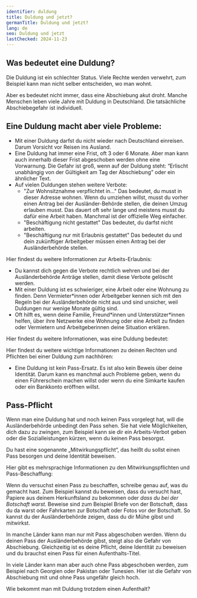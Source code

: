 ```yaml
---
identifier: duldung
title: Duldung und jetzt?
germanTitle: Duldung und jetzt?
lang: de
seo: Duldung und jetzt
lastChecked: 2024-11-23
---
```



## Was bedeutet eine Duldung?

Die Duldung ist ein schlechter Status. Viele Rechte werden verwehrt, zum Beispiel kann man nicht selber entscheiden, wo man wohnt.

Aber es bedeutet nicht immer, dass eine Abschiebung akut droht. Manche Menschen leben viele Jahre mit Duldung in Deutschland.
Die tatsächliche Abschiebegefahr ist individuell.

<Block identifier="get-legal-advice" />

## Eine Duldung macht aber viele Probleme:

- Mit einer Duldung darfst du nicht wieder nach Deutschland einreisen. Darum Vorsicht vor Reisen ins Ausland.
- Eine Duldung hat immer eine Frist, oft 3 oder 6 Monate. Aber man kann auch innerhalb dieser Frist abgeschoben werden ohne eine Vorwarnung. Die Gefahr ist groß, wenn auf der Duldung steht: “Erlischt unabhängig von der Gültigkeit am Tag der Abschiebung” oder ein ähnlicher Text.
- Auf vielen Duldungen stehen weitere Verbote:
    - "Zur Wohnsitznahme verpflichtet in..." Das bedeutet, du musst in dieser Adresse wohnen. Wenn du umziehen willst, musst du vorher einen Antrag bei der Ausländer-Behörde stellen, die deinen Umzug erlauben musst. Das dauert oft sehr lange und meistens musst du dafür eine Arbeit haben. Manchmal ist der offizielle Weg einfacher.
    - "Beschäftigung nicht gestattet" Das bedeutet, du darfst nicht arbeiten.
    - "Beschäftigung nur mit Erlaubnis gestattet" Das bedeutet du und dein zukünftiger Arbeitgeber müssen einen Antrag bei der Ausländerbehörde stellen.

Hier findest du weitere Informationen zur Arbeits-Erlaubnis:

<ExternalShortLink identifier="handbookgermany_workpermit" />

- Du kannst dich gegen die Verbote rechtlich wehren und bei der Ausländerbehörde Anträge stellen, damit diese Verbote gelöscht werden.
- Mit einer Duldung ist es schwieriger, eine Arbeit oder eine Wohnung zu finden. Denn Vermieter*innen oder Arbeitgeber kennen sich mit den Regeln bei der Ausländerbehörde nicht aus und sind unsicher, weil Duldungen nur wenige Monate gültig sind.
- Oft hilft es, wenn deine Familie, Freund\*innen und Unterstützer\*innen helfen, über ihre Netzwerke eine Wohnung oder eine Arbeit zu finden oder Vermietern und Arbeitgeberinnen deine Situation erklären.

Hier findest du weitere Informationen, was eine Duldung bedeutet:

<ExternalShortLink identifier="handbookgermany_duldung" />

Hier findest du weitere wichtige Informationen zu deinen Rechten und Pflichten bei einer Duldung zum nachhören:

<ExternalShortLink identifier="sfr_audio" />

- Eine Duldung ist kein Pass-Ersatz. Es ist also kein Beweis über deine Identität. Darum kann es manchmal auch Probleme geben, wenn du einen Führerschein machen willst oder wenn du eine Simkarte kaufen oder ein Bankkonto eröffnen willst.

## Pass-Pflicht

Wenn man eine Duldung hat und noch keinen Pass vorgelegt hat, will die Ausländerbehörde unbedingt den Pass sehen. Sie hat viele Möglichkeiten, dich dazu zu zwingen, zum Beispiel kann sie dir ein Arbeits-Verbot geben oder die Sozialleistungen kürzen, wenn du keinen Pass besorgst.

Du hast eine sogenannte „Mitwirkungspflicht“, das heißt du sollst einen Pass besorgen und deine Identität beweisen.

Hier gibt es mehrsprachige Informationen zu den Mitwirkungspflichten und Pass-Beschaffung:

<ExternalShortLink identifier="fluechtlingsrat-brandenburg_pass" />

Wenn du versuchst einen Pass zu beschaffen, schreibe genau auf, was du gemacht hast. Zum Beispiel kannst du beweisen, dass du versucht hast, Papiere aus deinem Herkunftsland zu bekommen oder *dass du bei der Botschaft warst.* Beweise sind zum Beispiel Briefe von der Botschaft, dass du da warst oder Fahrkarten zur Botschaft oder Fotos vor der Botschaft. So kannst du der Ausländerbehörde zeigen, dass du dir Mühe gibst und mitwirkst.

In manche Länder kann man nur mit Pass abgeschoben werden. Wenn du deinen Pass der Ausländerbehörde gibst, steigt also die Gefahr von Abschiebung. Gleichzeitig ist es deine Pflicht, deine Identität zu beweisen und du brauchst einen Pass für einen Aufenthalts-Titel.

In viele Länder kann man aber auch ohne Pass abgeschoben werden, zum Beispiel nach Georgien oder Pakistan oder Tunesien. Hier ist die Gefahr von Abschiebung mit und ohne Pass ungefähr gleich hoch.

Wie bekommt man mit Duldung trotzdem einen Aufenthalt?

<InternalShortLink identifier="residence" />
